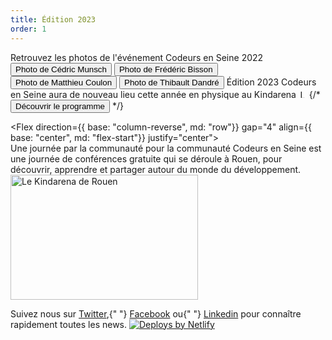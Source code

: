 ```yaml
---
title: Édition 2023
order: 1
---
```




<OGImage path="/images/ces/social.jpg" />
<Stack spacing="16">
  <Stack>
    <SimpleGrid columns={{ base: 1, md: 2 }} gap="4">
      <Box rounded="md" overflow="hidden">
        <Benevoles />
      </Box>
      <Stack justify="space-around">
        <Text>Retrouvez les photos de l'événement Codeurs en Seine 2022</Text>
        <Button
          colorScheme="brand"
          as="a"
          href="https://drive.google.com/drive/folders/1U1EAqulWmO5567uQIoRNrMALDp49hy_z?usp=share_link"
        >
          Photo de Cédric Munsch
        </Button>
        <Button
          colorScheme="brand"
          as="a"
          href="https://drive.google.com/drive/folders/1ONNu9szbirIWUjmzjNa9vnFx_khSmvIl?usp=share_link"
        >
          Photo de Frédéric Bisson
        </Button>
        <Button
          colorScheme="brand"
          as="a"
          href="https://drive.google.com/drive/folders/1ZxXTP29W_N_IHQ824K9BME-z0gB_NlST?usp=share_link"
        >
          Photo de Matthieu Coulon
        </Button>
        <Button
          colorScheme="brand"
          as="a"
          href="https://drive.google.com/drive/folders/1gTpaL4V4zm_5mjC8iPURklXsbyxO6Bvf?usp=share_link"
        >
          Photo de Thibault Dandré
        </Button>
      </Stack>
    </SimpleGrid>
  </Stack>
  <Card variant="primary">
    <Flex align="center" justify="center" direction={{ base: 'column', lg: 'row'}}>
      <Box maxW="60ch">
        <Heading fontSize="2xl">
          Édition 2023
        </Heading>
        <Text>
          Codeurs en Seine aura de nouveau lieu cette année en physique au Kindarena
        </Text>
        <Image src="/images/ces/logo-kindarena.svg" width="13rem" alt="Logo Kindarena" mt={5} />
      </Box>
      {/* <Box
        ml={{ lg: 'auto' }}
        pt={{ base: 4, lg: 0 }}
        pl={{ lg: 4 }}
        maxW={{ lg: '16rem' }}
        w="full"
      >
        <Stack
          spacing="4"
          justify="center"
          direction={{base: 'column', sm: 'row', md: 'column'}}
        >
          <CallForPaperButton startDate="2022-06-01" endDate="2022-09-16" cfpId="Uv6XULhgmt7z2YuoJ8nq" color="brand.600" />
          <Button as={Link} to="programme" color="brand.600">
            Découvrir le programme
          </Button>
        </Stack>
      </Box> */}
    </Flex>
  </Card>

  <Flex direction={{ base: "column-reverse", md: "row"}} gap="4" align={{ base: "center", md: "flex-start"}} justify="center">  
    <Stack maxW="60ch" spacing={4}>
      <Heading as="h3" size="md">
        Une journée par la communauté pour la communauté
      </Heading>
      <Text>
        Codeurs en Seine est une journée de conférences gratuite qui se déroule
        à Rouen, pour découvrir, apprendre et partager autour du monde du
        développement.
      </Text>
    </Stack>
    <Image
      width="300px"
      height="200px"
      objectFit="cover"
      src="/images/ces/kindarena.jpg"
      alt="Le Kindarena de Rouen"
      borderRadius={4}
    />
  </Flex>

  <Stack spacing="4">
    <Newsletter />
    <Text textAlign="center">
      Suivez nous sur <A href="https://twitter.com/codeursenseine">Twitter</A>,{" "}
      <A href="http://facebook.com/codeursenseine">Facebook</A> ou{" "}
      <A href="https://fr.linkedin.com/company/codeurs-en-seine">Linkedin</A> pour
      connaître rapidement toutes les news.
    </Text>
  </Stack>

  <SponsorsList />

  <Flex align="center" justify="center" mt={8}>
    <a href="https://www.netlify.com">
      <img src="https://www.netlify.com/img/global/badges/netlify-light.svg" alt="Deploys by Netlify" />
    </a>
  </Flex>
</Stack>
